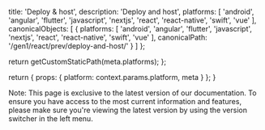 
  title: 'Deploy & host',
  description: 'Deploy and host',
  platforms: [
    'android',
    'angular',
    'flutter',
    'javascript',
    'nextjs',
    'react',
    'react-native',
    'swift',
    'vue'
  ],
  canonicalObjects: [
    {
      platforms: [
        'android',
        'angular',
        'flutter',
        'javascript',
        'nextjs',
        'react',
        'react-native',
        'swift',
        'vue'
      ],
      canonicalPath: '/gen1/react/prev/deploy-and-host/'
    }
  ]
};

  return getCustomStaticPath(meta.platforms);
};

  return {
    props: {
      platform: context.params.platform,
      meta
    }
  };
}

Note: This page is exclusive to the latest version of our documentation. To ensure you have access to the most current information and features, please make sure you're viewing the latest version by using the version switcher in the left menu.

